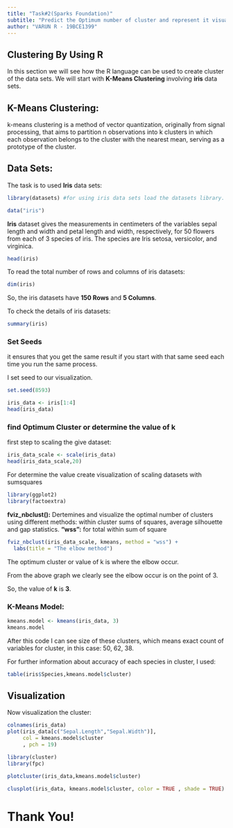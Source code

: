 ---
title: "Task#2(Sparks Foundation)"
subtitle: "Predict the Optimum number of cluster and represent it visually"
author: "VARUN R - 19BCE1399"
---

## Clustering By Using R

In this section we will see how the R language can be used to create cluster of the data sets. We will start with **K-Means Clustering** involving **iris** data sets.

## K-Means Clustering:

k-means clustering is a method of vector quantization, originally from signal processing, that aims to partition n observations into k clusters in which each observation belongs to the cluster with the nearest mean, serving as a prototype of the cluster.

## Data Sets:
The task is to used **Iris** data sets:


```{r echo=TRUE}
library(datasets) #for using iris data sets load the datasets library.

data("iris")
```

**Iris** dataset gives the measurements in centimeters of the variables sepal length and width and petal length and width, respectively, for 50 flowers from each of 3 species of iris. The species are Iris setosa, versicolor, and virginica.


```{r echo=TRUE}
head(iris)
```

To read the total number of rows and columns of iris datasets:
```{r echo=TRUE}
dim(iris)
```

So, the iris datasets have **150 Rows** and **5 Columns**.

To check the details of iris datasets:
```{r echo=TRUE}
summary(iris)
```

### Set Seeds
it ensures that you get the same result if you start with that same seed each time you run the same process.

I set seed to our visualization.
```{r echo=TRUE}
set.seed(8593)
```


```{r echo=TRUE}
iris_data <- iris[1:4]
head(iris_data)
```

### find Optimum Cluster or determine the value of k

first step to scaling the give dataset:
```{r echo=TRUE}
iris_data_scale <- scale(iris_data)
head(iris_data_scale,20)
```


For determine the value create visualization of scaling datasets with sumsquares
```{r eval=TRUE}
library(ggplot2)
library(factoextra)
```

**fviz_nbclust():** Dertemines and visualize the optimal number of clusters using different methods: within cluster sums of squares, average silhouette and gap statistics.
**"wss":** for total within sum of square
```{r echo=TRUE}
fviz_nbclust(iris_data_scale, kmeans, method = "wss") + 
  labs(title = "The elbow method")

```

The optimum cluster or value of k is where the elbow occur.

From the above graph we clearly see the elbow occur is on the point of 3.

So, the value of **k** is **3**.

### K-Means Model:
```{r echo=TRUE}
kmeans.model <- kmeans(iris_data, 3)
kmeans.model
```

After this code I can see size of these clusters, which means exact count of variables for cluster, in this case: 50, 62, 38.

For further information about accuracy of each species in cluster, I used:
```{r echo=TRUE}
table(iris$Species,kmeans.model$cluster)
```

## Visualization

Now visualization the cluster:
```{r echo=TRUE}
colnames(iris_data)
plot(iris_data[c("Sepal.Length","Sepal.Width")], 
     col = kmeans.model$cluster
     , pch = 19)
```



```{r eval=TRUE}
library(cluster)
library(fpc)
```

```{r echo=TRUE}
plotcluster(iris_data,kmeans.model$cluster)
```

```{r echo=TRUE}
clusplot(iris_data, kmeans.model$cluster, color = TRUE , shade = TRUE)
```

# Thank You!